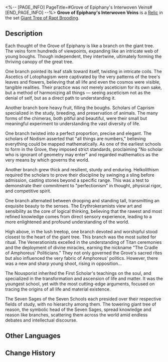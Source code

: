 <%-- [PAGE_INFO]
PageTitle=#Grove of Epiphany's Interwoven Veins#
[END_PAGE_INFO] --%>
{{Relic Infobox
|id        = 63206
|image     = Item Grove of Epiphany's Interwoven Veins.png{{subst:void|<!--$UPLOAD:<<SpriteOutput/RelicFigures/IconRelic_320_6.png>-<Item Grove of Epiphany's Interwoven Veins.png>-<Relic Icons>>-->}}
|set       = Giant Tree of Rapt Brooding
|piece     = Planar Sphere
|mentions  = 
}}
{{Description|The golden threads and vines weave a network in the Grove, becoming a lifeline through which schools share their findings. Information enters from the roots, unraveled and deconstructed through the leaves' veins, until it becomes a drop of dew merging into the Library of Philia's pool.}}
'''Grove of Epiphany's Interwoven Veins''' is a [[Relic]] in the set [[Giant Tree of Rapt Brooding]].

==Description==
Each thought of the Grove of Epiphany is like a branch on the giant tree. The veins form hundreds of viewpoints, expanding like an intricate web of young boughs. Though independent, they intertwine, ultimately forming the thriving canopy of the great tree.

One branch pointed its leaf stalk toward itself, twisting in intricate coils. The Ascetics of Lotophagism were captivated by the very patterns of the tree's leaves and flowers, believing that all life and even the cosmos were visible, tangible realities. Their practice was not merely asceticism for its own sake, but a method of harmonizing all things &mdash; seeing asceticism not as the denial of self, but as a direct path to understanding it.

Another branch bore heavy fruit, filling the boughs. Scholars of Caprism specialized in the study, breeding, and preservation of animals. The many forms of the chimeras, both pitiful and beautiful, were their small but meaningful experiment to understanding the vast diversity of life.

One branch twisted into a perfect proportion, precise and elegant. The scholars of Nodism asserted that "all things are numbers," believing everything could be mapped mathematically. As one of the earliest schools to form in the Grove, they imposed strict standards, proclaiming "No scholar who is ignorant of geometry may enter" and regarded mathematics as the very means by which {{Rubi|Cerces|Reason Titan}} governs the world.

Another branch grew thick and resilient, sturdy and enduring. Helkolithism required the scholars to prove their discipline by swinging a sling before admission, casting stones beyond a specific range. This was a test to demonstrate their commitment to "perfectionism" in thought, physical rigor, and competitive spirit.

One branch alternated between drooping and standing tall, transmitting an exquisite beauty to the senses. The Erythrokeramists view art and sensibility as the core of logical thinking, believing that the rawest and most refined knowledge comes from direct sensory experience, leading to a more enlightened and profound understanding of the world.

High above, in the lush treetop, one branch devoted and worshipful stood closest to the heart of the giant tree. This branch was the most suited for ritual. The Venerationists excelled in the understanding of Titan ceremonies and the deployment of divine miracles, earning the nickname "The Cradle of Amphoreus' Politicians." They not only governed the Grove's sacred rites but also influenced the very fabric of Amphoreus' politics. However, there was a new and sharp young shoot, rising in opposition...

The Nousporist inherited the First Scholar's teachings on the soul, and specialized in the transformation and ascension of life and matter. It was the youngest school, yet with the most cutting-edge arguments, focused on tracing the origins of all life and material existence.

The Seven Sages of the Seven Schools each presided over their respective fields of study, with no hierarchy among them. The towering giant tree of reason, the symbolic head of the Seven Sages, spread knowledge and reason like branches, scattering them across the world amid endless debates and intellectual discourse.

==Other Languages==
{{Other Languages
|en   = Grove of Epiphany's Interwoven Veins
|zhs  = 神悟树庭的联识叶路
|zht  = 神悟樹庭的聯識葉路
|ja   = {{Rubi|神悟|しんご}}の{{Rubi|樹庭|じゅてい}}の{{Rubi|知|ち}}を{{Rubi|繋|つな}}ぐ{{Rubi|樹路|じゅろ}}
|ko   = 깨달음의 나무 정원의 지식을 잇는 잎사귀 길
|es   = Circuito foliar del Soto de las Musas
|fr   = Circuit foliaire du Bosquet de l'épiphanie
|ru   = Путь познания Рощи муз
|th   = Grove of Epiphany's Interwoven Veins
|vi   = Cành Lá Tri Thức Của Điện Cây Giác Ngộ
|de   = Verbindungsnetz des Hains der Erleuchtung
|id   = Grove of Epiphany's Interwoven Veins
|pt   = Veias Interligadas do Bosque da Epifania
}}

==Change History==
{{Change History|3.1}}